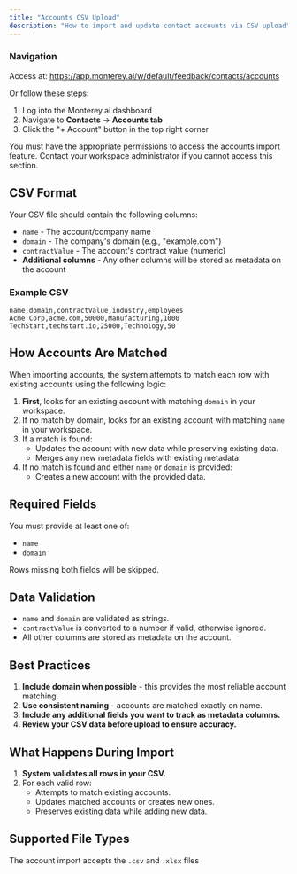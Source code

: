 ```yaml
---
title: "Accounts CSV Upload"
description: "How to import and update contact accounts via CSV upload"
---
```


### Navigation

Access at: https://app.monterey.ai/w/default/feedback/contacts/accounts

Or follow these steps:

1. Log into the Monterey.ai dashboard
2. Navigate to **Contacts** -> **Accounts tab**
3. Click the "+ Account" button in the top right corner

<Note>
  You must have the appropriate permissions to access the accounts import
  feature. Contact your workspace administrator if you cannot access this
  section.
</Note>

## CSV Format

Your CSV file should contain the following columns:

- `name` - The account/company name
- `domain` - The company's domain (e.g., "example.com")
- `contractValue` - The account's contract value (numeric)
- **Additional columns** - Any other columns will be stored as metadata on the account

### Example CSV

```csv
name,domain,contractValue,industry,employees
Acme Corp,acme.com,50000,Manufacturing,1000
TechStart,techstart.io,25000,Technology,50
```

## How Accounts Are Matched

When importing accounts, the system attempts to match each row with existing accounts using the following logic:

1. **First**, looks for an existing account with matching `domain` in your workspace.
2. If no match by domain, looks for an existing account with matching `name` in your workspace.
3. If a match is found:
   - Updates the account with new data while preserving existing data.
   - Merges any new metadata fields with existing metadata.
4. If no match is found and either `name` or `domain` is provided:
   - Creates a new account with the provided data.

## Required Fields

You must provide at least one of:

- `name`
- `domain`

Rows missing both fields will be skipped.

## Data Validation

- `name` and `domain` are validated as strings.
- `contractValue` is converted to a number if valid, otherwise ignored.
- All other columns are stored as metadata on the account.

## Best Practices

1. **Include domain when possible** - this provides the most reliable account matching.
2. **Use consistent naming** - accounts are matched exactly on name.
3. **Include any additional fields you want to track as metadata columns.**
4. **Review your CSV data before upload to ensure accuracy.**

## What Happens During Import

1. **System validates all rows in your CSV.**
2. For each valid row:
   - Attempts to match existing accounts.
   - Updates matched accounts or creates new ones.
   - Preserves existing data while adding new data.

## Supported File Types

The account import accepts the `.csv` and `.xlsx` files
